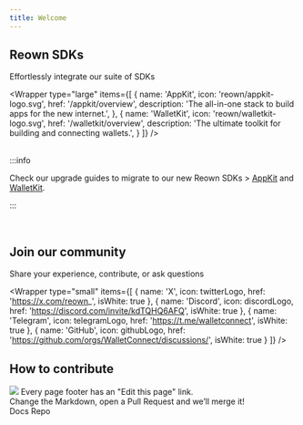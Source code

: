 ```yaml
---
title: Welcome
---
```



<Banner />

<div className="home__divider" />

## Reown SDKs

Effortlessly integrate our suite of SDKs

<Wrapper
  type="large"
  items={[
    {
      name: 'AppKit',
      icon: 'reown/appkit-logo.svg',
      href: '/appkit/overview',
      description: 'The all-in-one stack to build apps for the new internet.',
    },
    {
      name: 'WalletKit',
      icon: 'reown/walletkit-logo.svg',
      href: '/walletkit/overview',
      description: 'The ultimate toolkit for building and connecting wallets.',
    }
  ]}
/>

<br />
:::info

Check our upgrade guides to migrate to our new Reown SDKs > [AppKit](./appkit/upgrade/from-w3m-to-reown) and [WalletKit](./walletkit/upgrade/from-web3wallet-to-reown).

:::

<br />

## Join our community

Share your experience, contribute, or ask questions

<Wrapper
  type="small"
  items={[
    {
      name: 'X',
      icon: twitterLogo,
      href: 'https://x.com/reown_',
      isWhite: true
    },
    {
      name: 'Discord',
      icon: discordLogo,
      href: 'https://discord.com/invite/kdTQHQ6AFQ',
      isWhite: true
    },
    {
      name: 'Telegram',
      icon: telegramLogo,
      href: 'https://t.me/walletconnect',
      isWhite: true
    },
    {
      name: 'GitHub',
      icon: githubLogo,
      href: 'https://github.com/orgs/WalletConnect/discussions/',
      isWhite: true
    }
  ]}
/>

<div className="home__divider" />

## How to contribute

<div className="cloud__wrapper" style={{ padding: '1.67rem' }}>
<div>
  <img src='/assets/home/bookLogo.png' />
  Every page footer has an "Edit this page" link.
  <br /> Change the Markdown, open a Pull Request and we’ll merge it!
</div>
  <Link to="https://github.com/reown-com/reown-docs/" target="_blank">
    Docs Repo
  </Link>
</div>
